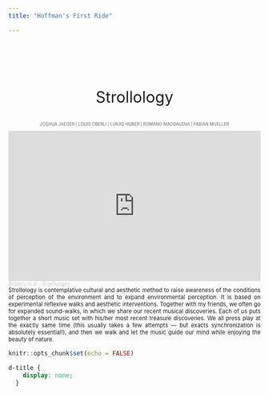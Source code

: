 ```yaml
---
title: "Hoffman's First Ride"

---
```



<div style="text-align: center; padding-top: 2em; font-size: 2.2em;, sans-serif;">

Strollology
</div>


<div style="text-align: center; font-size: 0.6em; color: #666; margin-top: 0.5em; margin-bottom: 1em;"> JOSHUA JAEGER | LOUIS OBERLI | LUKAS HUBER | ROMANO MADDALENA | FABIAN MUELLER </div>




<div style="text-align: center; padding-top: 0em; font-size: 1.2em;  font-family: 'sans-serif', sans-serif;">

</div>


<iframe width="100%" height="300" scrolling="no" frameborder="no" allow="autoplay" src="https://w.soundcloud.com/player/?url=https%3A//api.soundcloud.com/playlists/747188070&color=%23ff5500&auto_play=false&hide_related=false&show_comments=true&show_user=true&show_reposts=false&show_teaser=true&visual=true"></iframe><div style="font-size: 10px; color: #cccccc;line-break: anywhere;word-break: normal;overflow: hidden;white-space: nowrap;text-overflow: ellipsis; font-family: Interstate,Lucida Grande,Lucida Sans Unicode,Lucida Sans,Garuda,Verdana,Tahoma,sans-serif;font-weight: 100;"><a href="https://soundcloud.com/user-173105084" title="Brüders et al." target="_blank" style="color: #cccccc; text-decoration: none;">Brüders et al.</a> · <a href="https://soundcloud.com/user-173105084/sets/ergehungen" title="Ergehungen" target="_blank" style="color: #cccccc; text-decoration: none;">Ergehungen</a></div>


<div style="text-align: justify; padding-top: 0em; font-size: .8em;" line-height: 1.1;">

Strollology is contemplative cultural and aesthetic method to raise awareness of the conditions of perception of the environment and to expand environmental perception. It is based on experimental reflexive walks and aesthetic interventions. Together with my friends, we often go for expanded sound-walks, in which we share our recent musical discoveries. Each of us puts together a short music set with his/her most recent treasure discoveries. We all press play at the exactly same time (this usually takes a few attempts — but exacts synchronization is absolutely essential!), and then we walk and let the music guide our mind while enjoying the beauty of nature. 
</div>



```r
knitr::opts_chunk$set(echo = FALSE)
```

```css
d-title {
    display: none;
  }
```


